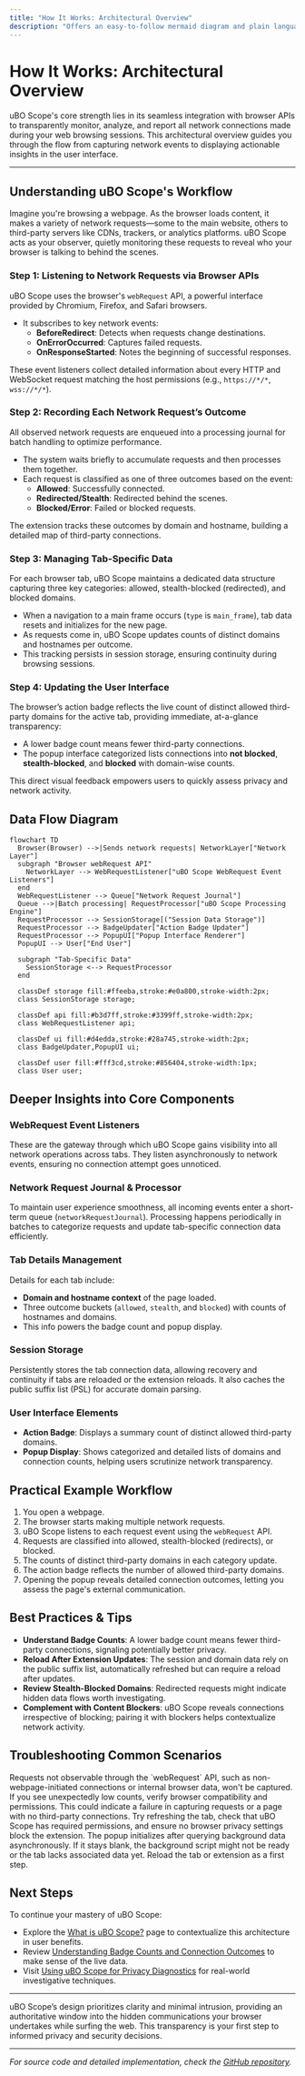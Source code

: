 ```yaml
---
title: "How It Works: Architectural Overview"
description: "Offers an easy-to-follow mermaid diagram and plain language narrative on how uBO Scope interacts with browser APIs, listens for web requests, collects data, and presents information through its user interface. Helps users envision the end-to-end flow—from network event to visual reporting."
---
```


# How It Works: Architectural Overview

uBO Scope's core strength lies in its seamless integration with browser APIs to transparently monitor, analyze, and report all network connections made during your web browsing sessions. This architectural overview guides you through the flow from capturing network events to displaying actionable insights in the user interface.

---

## Understanding uBO Scope's Workflow

Imagine you're browsing a webpage. As the browser loads content, it makes a variety of network requests—some to the main website, others to third-party servers like CDNs, trackers, or analytics platforms. uBO Scope acts as your observer, quietly monitoring these requests to reveal who your browser is talking to behind the scenes.


### Step 1: Listening to Network Requests via Browser APIs

uBO Scope uses the browser's `webRequest` API, a powerful interface provided by Chromium, Firefox, and Safari browsers.

- It subscribes to key network events: 
  - **BeforeRedirect**: Detects when requests change destinations.
  - **OnErrorOccurred**: Captures failed requests.
  - **OnResponseStarted**: Notes the beginning of successful responses.

These event listeners collect detailed information about every HTTP and WebSocket request matching the host permissions (e.g., `https://*/*`, `wss://*/*`).


### Step 2: Recording Each Network Request’s Outcome

All observed network requests are enqueued into a processing journal for batch handling to optimize performance.

- The system waits briefly to accumulate requests and then processes them together.
- Each request is classified as one of three outcomes based on the event:
  - **Allowed**: Successfully connected.
  - **Redirected/Stealth**: Redirected behind the scenes.
  - **Blocked/Error**: Failed or blocked requests.

The extension tracks these outcomes by domain and hostname, building a detailed map of third-party connections.


### Step 3: Managing Tab-Specific Data

For each browser tab, uBO Scope maintains a dedicated data structure capturing three key categories: allowed, stealth-blocked (redirected), and blocked domains.

- When a navigation to a main frame occurs (`type` is `main_frame`), tab data resets and initializes for the new page.
- As requests come in, uBO Scope updates counts of distinct domains and hostnames per outcome.
- This tracking persists in session storage, ensuring continuity during browsing sessions.


### Step 4: Updating the User Interface

The browser’s action badge reflects the live count of distinct allowed third-party domains for the active tab, providing immediate, at-a-glance transparency:

- A lower badge count means fewer third-party connections.
- The popup interface categorized lists connections into **not blocked**, **stealth-blocked**, and **blocked** with domain-wise counts.

This direct visual feedback empowers users to quickly assess privacy and network activity.


## Data Flow Diagram

```mermaid
flowchart TD
  Browser(Browser) -->|Sends network requests| NetworkLayer["Network Layer"]
  subgraph "Browser webRequest API"
    NetworkLayer --> WebRequestListener["uBO Scope WebRequest Event Listeners"]
  end
  WebRequestListener --> Queue["Network Request Journal"]
  Queue -->|Batch processing| RequestProcessor["uBO Scope Processing Engine"]
  RequestProcessor --> SessionStorage[("Session Data Storage")]
  RequestProcessor --> BadgeUpdater["Action Badge Updater"]
  RequestProcessor --> PopupUI["Popup Interface Renderer"]
  PopupUI --> User["End User"]

  subgraph "Tab-Specific Data"
    SessionStorage <--> RequestProcessor
  end

  classDef storage fill:#ffeeba,stroke:#e0a800,stroke-width:2px;
  class SessionStorage storage;

  classDef api fill:#b3d7ff,stroke:#3399ff,stroke-width:2px;
  class WebRequestListener api;

  classDef ui fill:#d4edda,stroke:#28a745,stroke-width:2px;
  class BadgeUpdater,PopupUI ui;

  classDef user fill:#fff3cd,stroke:#856404,stroke-width:1px;
  class User user;
```


## Deeper Insights into Core Components

### WebRequest Event Listeners
These are the gateway through which uBO Scope gains visibility into all network operations across tabs. They listen asynchronously to network events, ensuring no connection attempt goes unnoticed.

### Network Request Journal & Processor
To maintain user experience smoothness, all incoming events enter a short-term queue (`networkRequestJournal`). Processing happens periodically in batches to categorize requests and update tab-specific connection data efficiently.

### Tab Details Management
Details for each tab include:
- **Domain and hostname context** of the page loaded.
- Three outcome buckets (`allowed`, `stealth`, and `blocked`) with counts of hostnames and domains.
- This info powers the badge count and popup display.

### Session Storage
Persistently stores the tab connection data, allowing recovery and continuity if tabs are reloaded or the extension reloads. It also caches the public suffix list (PSL) for accurate domain parsing.

### User Interface Elements
- **Action Badge**: Displays a summary count of distinct allowed third-party domains.
- **Popup Display**: Shows categorized and detailed lists of domains and connection counts, helping users scrutinize network transparency.


## Practical Example Workflow

1. You open a webpage.
2. The browser starts making multiple network requests.
3. uBO Scope listens to each request event using the `webRequest` API.
4. Requests are classified into allowed, stealth-blocked (redirects), or blocked.
5. The counts of distinct third-party domains in each category update.
6. The action badge reflects the number of allowed third-party domains.
7. Opening the popup reveals detailed connection outcomes, letting you assess the page's external communication.


## Best Practices & Tips

- **Understand Badge Counts**: A lower badge count means fewer third-party connections, signaling potentially better privacy.
- **Reload After Extension Updates**: The session and domain data rely on the public suffix list, automatically refreshed but can require a reload after updates.
- **Review Stealth-Blocked Domains**: Redirected requests might indicate hidden data flows worth investigating.
- **Complement with Content Blockers**: uBO Scope reveals connections irrespective of blocking; pairing it with blockers helps contextualize network activity.


## Troubleshooting Common Scenarios

<AccordionGroup title="Troubleshooting Network Data Visibility">
<Accordion title="Why do some network requests not appear in uBO Scope?">
Requests not observable through the `webRequest` API, such as non-webpage-initiated connections or internal browser data, won't be captured. If you see unexpectedly low counts, verify browser compatibility and permissions.
</Accordion>
<Accordion title="The badge count remains zero after loading a site">
This could indicate a failure in capturing requests or a page with no third-party connections. Try refreshing the tab, check that uBO Scope has required permissions, and ensure no browser privacy settings block the extension.
</Accordion>
<Accordion title="Popup shows 'NO DATA'">
The popup initializes after querying background data asynchronously. If it stays blank, the background script might not be ready or the tab lacks associated data yet. Reload the tab or extension as a first step.
</Accordion>
</AccordionGroup>


## Next Steps

To continue your mastery of uBO Scope:

- Explore the [What is uBO Scope?](/overview/introduction-values/what-is-ubo-scope) page to contextualize this architecture in user benefits.
- Review [Understanding Badge Counts and Connection Outcomes](/guides/core-workflows/understanding-badge-and-outcomes) to make sense of the live data.
- Visit [Using uBO Scope for Privacy Diagnostics](/guides/core-workflows/using-for-diagnostics) for real-world investigative techniques.

---

uBO Scope’s design prioritizes clarity and minimal intrusion, providing an authoritative window into the hidden communications your browser undertakes while surfing the web. This transparency is your first step to informed privacy and security decisions.

---

*For source code and detailed implementation, check the [GitHub repository](https://github.com/gorhill/uBO-Scope).*